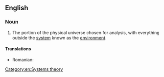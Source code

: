 ==English==
{{wikipedia}}

===Noun===
{{en-noun|head=[[physical]] [[system]]}}

# {{label|en|physics}} The portion of the physical universe chosen for analysis, with everything outside the [[system]] known as the [[environment]].

====Translations====
{{trans-top|portion of the physical universe chosen for analysis, with everything outside the system known as the environment}}
* Romanian: {{t|ro|sistem fizic|n}}
{{trans-mid}}
{{trans-bottom}}

[[Category:en:Systems theory]]